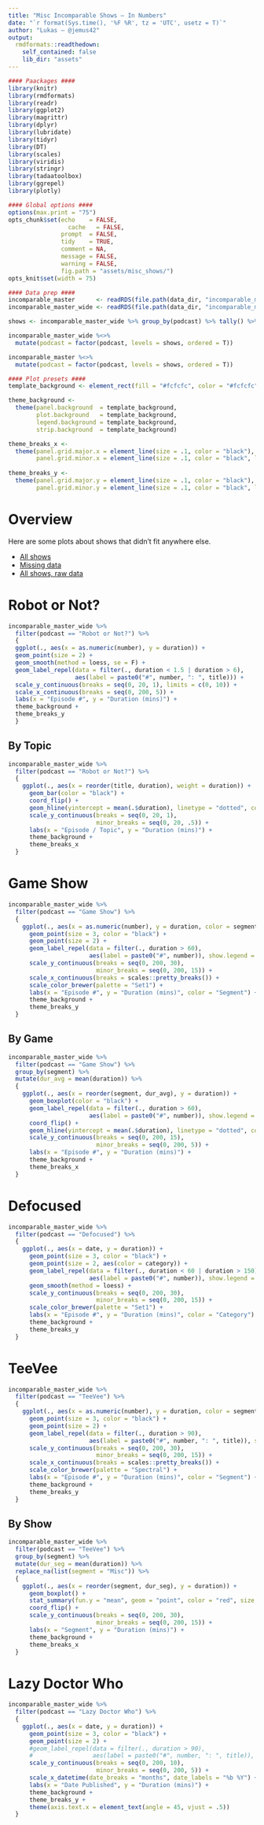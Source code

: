 ```yaml
---
title: "Misc Incomparable Shows — In Numbers"
date: "`r format(Sys.time(), '%F %R', tz = 'UTC', usetz = T)`"
author: "Lukas — @jemus42"
output:
  rmdformats::readthedown:
    self_contained: false
    lib_dir: "assets"
---
```


```r
#### Paackages ####
library(knitr)
library(rmdformats)
library(readr)
library(ggplot2)
library(magrittr)
library(dplyr)
library(lubridate)
library(tidyr)
library(DT)
library(scales)
library(viridis)
library(stringr)
library(tadaatoolbox)
library(ggrepel)
library(plotly)

#### Global options ####
options(max.print = "75")
opts_chunk$set(echo    = FALSE,
	             cache   = FALSE,
               prompt  = FALSE,
               tidy    = TRUE,
               comment = NA,
               message = FALSE,
               warning = FALSE,
               fig.path = "assets/misc_shows/")
opts_knit$set(width = 75)

#### Data prep ####
incomparable_master      <- readRDS(file.path(data_dir, "incomparable_master.rds"))
incomparable_master_wide <- readRDS(file.path(data_dir, "incomparable_master_wide.rds"))

shows <- incomparable_master_wide %>% group_by(podcast) %>% tally() %>% arrange(desc(n)) %>% extract2("podcast")

incomparable_master_wide %<>%
  mutate(podcast = factor(podcast, levels = shows, ordered = T))

incomparable_master %<>%
  mutate(podcast = factor(podcast, levels = shows, ordered = T))

#### Plot presets ####
template_background <- element_rect(fill = "#fcfcfc", color = "#fcfcfc")

theme_background <- 
  theme(panel.background  = template_background,
        plot.background   = template_background,
        legend.background = template_background,
        strip.background  = template_background)

theme_breaks_x <-
  theme(panel.grid.major.x = element_line(size = .1, color = "black"),
        panel.grid.minor.x = element_line(size = .1, color = "black", linetype = "dotted"))
  
theme_breaks_y <-   
  theme(panel.grid.major.y = element_line(size = .1, color = "black"),
        panel.grid.minor.y = element_line(size = .1, color = "black", linetype = "dotted"))
```

# Overview

Here are some plots about shows that didn't fit anywhere else.

- [All shows](http://stats.jemu.name/theincomparable/results_incomparable_master.html)
- [Missing data](http://stats.jemu.name/theincomparable/missings.html)
- [All shows, raw data](http://stats.jemu.name/theincomparable/incomparable_raw.html)


# Robot or Not?

```r
incomparable_master_wide %>%
  filter(podcast == "Robot or Not?") %>%
  {
  ggplot(., aes(x = as.numeric(number), y = duration)) +
  geom_point(size = 2) +
  geom_smooth(method = loess, se = F) +
  geom_label_repel(data = filter(., duration < 1.5 | duration > 6),
                   aes(label = paste0("#", number, ": ", title))) +
  scale_y_continuous(breaks = seq(0, 20, 1), limits = c(0, 10)) +
  scale_x_continuous(breaks = seq(0, 200, 5)) +
  labs(x = "Episode #", y = "Duration (mins)") +
  theme_background +
  theme_breaks_y
  }
```

## By Topic

```r
incomparable_master_wide %>%
  filter(podcast == "Robot or Not?") %>%
  {
    ggplot(., aes(x = reorder(title, duration), weight = duration)) +
      geom_bar(color = "black") +
      coord_flip() +
      geom_hline(yintercept = mean(.$duration), linetype = "dotted", color = "red") +
      scale_y_continuous(breaks = seq(0, 20, 1),
                         minor_breaks = seq(0, 20, .5)) +
      labs(x = "Episode / Topic", y = "Duration (mins)") +
      theme_background +
      theme_breaks_x
  }
```

# Game Show

```r
incomparable_master_wide %>%
  filter(podcast == "Game Show") %>%
  {
    ggplot(., aes(x = as.numeric(number), y = duration, color = segment)) +
      geom_point(size = 3, color = "black") +
      geom_point(size = 2) +
      geom_label_repel(data = filter(., duration > 60),
                       aes(label = paste0("#", number)), show.legend = F) +
      scale_y_continuous(breaks = seq(0, 200, 30),
                         minor_breaks = seq(0, 200, 15)) +
      scale_x_continuous(breaks = scales::pretty_breaks()) +
      scale_color_brewer(palette = "Set1") +
      labs(x = "Episode #", y = "Duration (mins)", color = "Segment") +
      theme_background +
      theme_breaks_y
  }
```

## By Game

```r
incomparable_master_wide %>%
  filter(podcast == "Game Show") %>%
  group_by(segment) %>%
  mutate(dur_avg = mean(duration)) %>%
  {
    ggplot(., aes(x = reorder(segment, dur_avg), y = duration)) +
      geom_boxplot(color = "black") +
      geom_label_repel(data = filter(., duration > 60),
                       aes(label = paste0("#", number)), show.legend = F) +
      coord_flip() +
      geom_hline(yintercept = mean(.$duration), linetype = "dotted", color = "red") +
      scale_y_continuous(breaks = seq(0, 200, 15),
                         minor_breaks = seq(0, 200, 5)) +
      labs(x = "Episode #", y = "Duration (mins)") +
      theme_background +
      theme_breaks_x
  }
```

# Defocused

```r
incomparable_master_wide %>%
  filter(podcast == "Defocused") %>%
  {
    ggplot(., aes(x = date, y = duration)) +
      geom_point(size = 3, color = "black") +
      geom_point(size = 2, aes(color = category)) +
      geom_label_repel(data = filter(., duration < 60 | duration > 150),
                       aes(label = paste0("#", number)), show.legend = F) +
      geom_smooth(method = loess) +
      scale_y_continuous(breaks = seq(0, 200, 30),
                         minor_breaks = seq(0, 200, 15)) +
      scale_color_brewer(palette = "Set1") +
      labs(x = "Episode #", y = "Duration (mins)", color = "Category") +
      theme_background +
      theme_breaks_y
  }
```

# TeeVee

```r
incomparable_master_wide %>%
  filter(podcast == "TeeVee") %>%
  {
    ggplot(., aes(x = as.numeric(number), y = duration, color = segment)) +
      geom_point(size = 3, color = "black") +
      geom_point(size = 2) +
      geom_label_repel(data = filter(., duration > 90),
                       aes(label = paste0("#", number, ": ", title)), show.legend = F) +
      scale_y_continuous(breaks = seq(0, 200, 30),
                         minor_breaks = seq(0, 200, 15)) +
      scale_x_continuous(breaks = scales::pretty_breaks()) +
      scale_color_brewer(palette = "Spectral") +
      labs(x = "Episode #", y = "Duration (mins)", color = "Segment") +
      theme_background +
      theme_breaks_y
  }

```

## By Show

```r
incomparable_master_wide %>%
  filter(podcast == "TeeVee") %>%
  group_by(segment) %>%
  mutate(dur_seg = mean(duration)) %>%
  replace_na(list(segment = "Misc")) %>%
  {
    ggplot(., aes(x = reorder(segment, dur_seg), y = duration)) +
      geom_boxplot() +
      stat_summary(fun.y = "mean", geom = "point", color = "red", size = 2) +
      coord_flip() +
      scale_y_continuous(breaks = seq(0, 200, 30),
                         minor_breaks = seq(0, 200, 15)) +
      labs(x = "Segment", y = "Duration (mins)") +
      theme_background +
      theme_breaks_x
  }
```

# Lazy Doctor Who

```r
incomparable_master_wide %>%
  filter(podcast == "Lazy Doctor Who") %>%
  {
    ggplot(., aes(x = date, y = duration)) +
      geom_point(size = 3, color = "black") +
      geom_point(size = 2) +
      #geom_label_repel(data = filter(., duration > 90),
      #                 aes(label = paste0("#", number, ": ", title)), show.legend = F) +
      scale_y_continuous(breaks = seq(0, 200, 10),
                         minor_breaks = seq(0, 200, 5)) +
      scale_x_datetime(date_breaks = "months", date_labels = "%b %Y") +
      labs(x = "Date Published", y = "Duration (mins)") +
      theme_background +
      theme_breaks_y +
      theme(axis.text.x = element_text(angle = 45, vjust = .5))
  }

```


